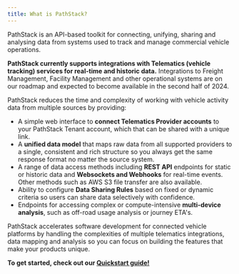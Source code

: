 ```yaml
---
title: What is PathStack?
---
```


PathStack is an API-based toolkit for connecting, unifying, sharing and analysing data from systems used to track and manage commercial vehicle operations. 

<Note>**PathStack currently supports integrations with Telematics (vehicle tracking) services for real-time and historic data.** Integrations to Freight Management, Facility Management and other operational systems are on our roadmap and expected to become available in the second half of 2024.</Note>

PathStack reduces the time and complexity of working with vehicle activity data from multiple sources by providing:
* A simple web interface to **connect Telematics Provider accounts** to your PathStack Tenant account, which that can be shared with a unique link.
* A **unified data model** that maps raw data from all supported providers to a single, consistent and rich structure so you always get the same response format no matter the source system.
* A range of data access methods including **REST API** endpoints for static or historic data and **Websockets and Webhooks** for real-time events. Other methods such as AWS S3 file transfer are also available.
* Ability to configure **Data Sharing Rules** based on fixed or dynamic criteria so users can share data selectively with confidence.
* Endpoints for accessing complex or compute-intensive **multi-device analysis**, such as off-road usage analysis or journey ETA's.

PathStack accelerates software development for connected vehicle platforms by handling the complexities of multiple telematics integrations, data mapping and analysis so you can focus on building the features that make your products unique.

**To get started, check out our [Quickstart guide!](/quickstart)**
